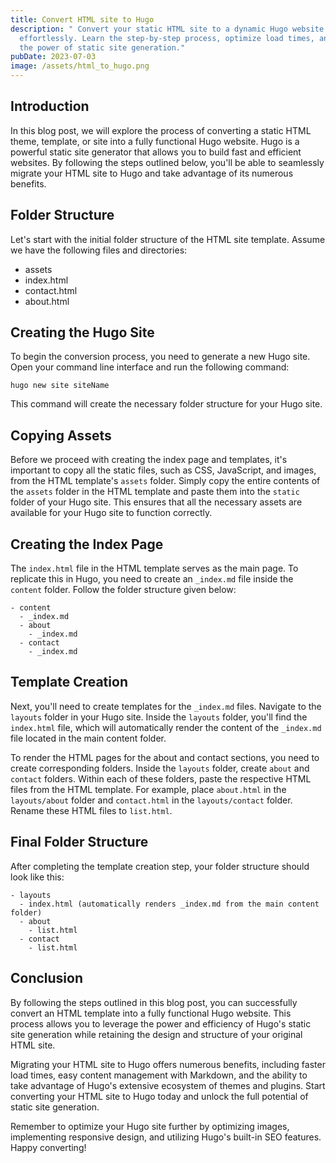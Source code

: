 ```yaml
---
title: Convert HTML site to Hugo
description: " Convert your static HTML site to a dynamic Hugo website
  effortlessly. Learn the step-by-step process, optimize load times, and unleash
  the power of static site generation."
pubDate: 2023-07-03
image: /assets/html_to_hugo.png
---
```

## Introduction

In this blog post, we will explore the process of converting a static HTML theme, template, or site into a fully functional Hugo website. Hugo is a powerful static site generator that allows you to build fast and efficient websites. By following the steps outlined below, you'll be able to seamlessly migrate your HTML site to Hugo and take advantage of its numerous benefits.

## Folder Structure

Let's start with the initial folder structure of the HTML site template. Assume we have the following files and directories:

* assets
* index.html
* contact.html
* about.html

## Creating the Hugo Site

To begin the conversion process, you need to generate a new Hugo site. Open your command line interface and run the following command:

```
hugo new site siteName

```

This command will create the necessary folder structure for your Hugo site.

## Copying Assets

Before we proceed with creating the index page and templates, it's important to copy all the static files, such as CSS, JavaScript, and images, from the HTML template's `assets` folder. Simply copy the entire contents of the `assets` folder in the HTML template and paste them into the `static` folder of your Hugo site. This ensures that all the necessary assets are available for your Hugo site to function correctly.

<Ad/>

## Creating the Index Page

The `index.html` file in the HTML template serves as the main page. To replicate this in Hugo, you need to create an `_index.md` file inside the `content` folder. Follow the folder structure given below:

```
- content
  - _index.md
  - about
    - _index.md
  - contact
    - _index.md

```

## Template Creation

Next, you'll need to create templates for the `_index.md` files. Navigate to the `layouts` folder in your Hugo site. Inside the `layouts` folder, you'll find the `index.html` file, which will automatically render the content of the `_index.md` file located in the main content folder.

To render the HTML pages for the about and contact sections, you need to create corresponding folders. Inside the `layouts` folder, create `about` and `contact` folders. Within each of these folders, paste the respective HTML files from the HTML template. For example, place `about.html` in the `layouts/about` folder and `contact.html` in the `layouts/contact` folder. Rename these HTML files to `list.html`.

## Final Folder Structure

After completing the template creation step, your folder structure should look like this:

```
- layouts
  - index.html (automatically renders _index.md from the main content folder)
  - about
    - list.html
  - contact
    - list.html

```

## Conclusion

By following the steps outlined in this blog post, you can successfully convert an HTML template into a fully functional Hugo website. This process allows you to leverage the power and efficiency of Hugo's static site generation while retaining the design and structure of your original HTML site.

Migrating your HTML site to Hugo offers numerous benefits, including faster load times, easy content management with Markdown, and the ability to take advantage of Hugo's extensive ecosystem of themes and plugins. Start converting your HTML site to Hugo today and unlock the full potential of static site generation.

Remember to optimize your Hugo site further by optimizing images, implementing responsive design, and utilizing Hugo's built-in SEO features. Happy converting!
